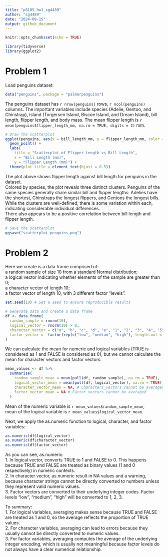 ```yaml
---
title: "p8105_hw1_sg4489"
author: "sg4489"
date: "2024-09-15"
output: github_document
---
```


```r
knitr::opts_chunk$set(echo = TRUE)
```

```r
library(tidyverse)
library(ggplot2)
```

# Problem 1

Load penguins dataset:  

```r
data("penguins", package = "palmerpenguins")
```

The penguins dataset has `r nrow(penguins)` rows, `r ncol(penguins)` columns. The important variables include species (Adelie, Gentoo, and Chinstrap), island (Torgersen Island, Biscoe Island, and Dream Island), bill length, flipper length, and body mass. The mean flipper length is `r mean(penguins$flipper_length_mm, na.rm = TRUE, digits = 2)` mm.  

```r
# Draw the scatterplot
ggplot(penguins, aes(x = bill_length_mm, y = flipper_length_mm, color = species)) +
  geom_point() +
  labs(
    title = "Scatterplot of Flipper Length vs Bill Length",
    x = "Bill Length (mm)", 
    y = "Flipper Length (mm)") +
  theme(plot.title = element_text(hjust = 0.5))
```

The plot above shows flipper length against bill length for penguins in the dataset.  
Colored by species, the plot reveals three distinct clusters. Penguins of the same species generally share similar bill and flipper lengths: Adelies have the shortest, Chinstraps the longest flippers, and Gentoos the longest bills. While the clusters are well-defined, there is some variation within each, indicating considerable individual differences.  
There also appears to be a positive correlation between bill length and flipper length.  

```r
# Save the scatterplot
ggsave("scatterplot_penguins.png")
```

# Problem 2

Here we create is a data frame comprised of:  
a random sample of size 10 from a standard Normal distribution;  
a logical vector indicating whether elements of the sample are greater than 0;  
a character vector of length 10;  
a factor vector of length 10, with 3 different factor “levels”.  

```r
set.seed(10) # Set a seed to ensure reproducible results

# Generate data and create a data frame
df <- data.frame(
  random_sample = rnorm(10),
  logical_vector = rnorm(10) > 0,
  character_vector = c("a", "b", "c", "d", "e", "1", "2", "3", "4", "5"),
  factor_vector =  factor(rep(c("low", "medium", "high"), length.out = 10))
)
```

We can calculate the mean for numeric and logical variables (TRUE is considered as 1 and FALSE is considered as 0), but we cannot calculate the mean for character vectors and factor vectors. 

```r
mean_values <- df %>%
  summarise(
    random_sample_mean = mean(pull(df, random_sample), na.rm = TRUE),
    logical_vector_mean = mean(pull(df, logical_vector), na.rm = TRUE),
    character_vector_mean = NA, # Characters_vectors cannot be averaged
    factor_vector_mean = NA # Factor_vectors cannot be averaged
  )
```

Mean of the numeric variable is `r mean_values$random_sample_mean`;  
mean of the logical variable is `r mean_values$logical_vector_mean`.  

Next, we apply the as.numeric function to logical, character, and factor variables:  

```r
as.numeric(df$logical_vector) 
as.numeric(df$character_vector)
as.numeric(df$factor_vector)
```

As you can see, as.numeric:  
1. In logical vector, converts TRUE to 1 and FALSE to 0. This happens because TRUE and FALSE are treated as binary values (1 and 0 respectively) in numeric contexts.  
2. In character vector, as.numeric result in NA values and a warning, because character strings cannot be directly converted to numbers unless they represent valid numeric values.  
3. Factor vectors are converted to their underlying integer codes. Factor levels "low", "medium", "high" will be converted to 1, 2, 3.  

To summary:  
1. For logical variables, averaging makes sense because TRUE and FALSE are treated as 1 and 0, so the average reflects the proportion of TRUE values.  
2. For character variables, averaging can lead to errors because they usually cannot be directly converted to numeric values.  
3. For factor variables, averaging computes the average of the underlying integer encoding, which is usually not meaningful because factor levels do not always have a clear numerical relationship.  
